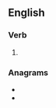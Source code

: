 {{also|libérâtes}}

==English==

===Verb===
{{head|en|verb form}}

# {{en-third-person singular of|liberate}}

===Anagrams===
* {{l|en|beastlier}}
* {{l|en|bleariest}}